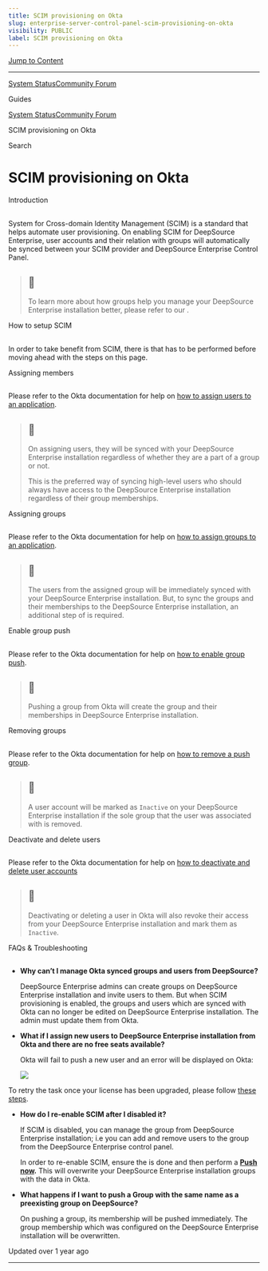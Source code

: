 ```yaml
---
title: SCIM provisioning on Okta
slug: enterprise-server-control-panel-scim-provisioning-on-okta
visibility: PUBLIC
label: SCIM provisioning on Okta
---
```

[Jump to Content](#content)

* * *

[System Status](https://deepsourcestatus.com/)[Community Forum](https://discuss.deepsource.com/)

Guides

[System Status](https://deepsourcestatus.com/)[Community Forum](https://discuss.deepsource.com/)

SCIM provisioning on Okta

Search

SCIM provisioning on Okta
=========================

Introduction

[](#introduction)
---------------------------------

System for Cross-domain Identity Management (SCIM) is a standard that helps automate user provisioning. On enabling SCIM for DeepSource Enterprise, user accounts and their relation with groups will automatically be synced between your SCIM provider and DeepSource Enterprise Control Panel.

> 📘
> --
> 
> To learn more about how groups help you manage your DeepSource Enterprise installation better, please refer to our .

How to setup SCIM

[](#how-to-setup-scim)
-------------------------------------------

In order to take benefit from SCIM, there is that has to be performed before moving ahead with the steps on this page.

Assigning members

[](#assigning-members)
-------------------------------------------

Please refer to the Okta documentation for help on [how to assign users to an application](https://help.okta.com/en/prod/Content/Topics/users-groups-profiles/usgp-assign-apps.htm).

> 📘
> --
> 
> On assigning users, they will be synced with your DeepSource Enterprise installation regardless of whether they are a part of a group or not.
> 
> This is the preferred way of syncing high-level users who should always have access to the DeepSource Enterprise installation regardless of their group memberships.

Assigning groups

[](#assigning-groups)
-----------------------------------------

Please refer to the Okta documentation for help on [how to assign groups to an application](https://help.okta.com/en/prod/Content/Topics/users-groups-profiles/usgp-assign-app-group.htm).

> 📘
> --
> 
> The users from the assigned group will be immediately synced with your DeepSource Enterprise installation. But, to sync the groups and their memberships to the DeepSource Enterprise installation, an additional step of is required.

Enable group push

[](#enable-group-push)
-------------------------------------------

Please refer to the Okta documentation for help on [how to enable group push](https://help.okta.com/en/prod/Content/Topics/users-groups-profiles/usgp-enable-group-push.htm).

> 📘
> --
> 
> Pushing a group from Okta will create the group and their memberships in DeepSource Enterprise installation.

Removing groups

[](#removing-groups)
---------------------------------------

Please refer to the Okta documentation for help on [how to remove a push group](https://help.okta.com/en/prod/Content/Topics/users-groups-profiles/usgp-enable-group-push.htm#:~:text=Optional.%20To%20deactivate,are%20not%20overwritten.).

> 📘
> --
> 
> A user account will be marked as `Inactive` on your DeepSource Enterprise installation if the sole group that the user was associated with is removed.

Deactivate and delete users

[](#deactivate-and-delete-users)
---------------------------------------------------------------

Please refer to the Okta documentation for help on [how to deactivate and delete user accounts](https://help.okta.com/en/prod/Content/Topics/users-groups-profiles/usgp-deactivate-user-account.htm#:~:text=Yes-,Deactivate%20a%20user%20account,-In%20the%20Admin)

> 📘
> --
> 
> Deactivating or deleting a user in Okta will also revoke their access from your DeepSource Enterprise installation and mark them as `Inactive`.

FAQs & Troubleshooting

[](#faqs--troubleshooting)
----------------------------------------------------

*   **Why can’t I manage Okta synced groups and users from DeepSource?**
    
    DeepSource Enterprise admins can create groups on DeepSource Enterprise installation and invite users to them. But when SCIM provisioning is enabled, the groups and users which are synced with Okta can no longer be edited on DeepSource Enterprise installation. The admin must update them from Okta.
    
*   **What if I assign new users to DeepSource Enterprise installation from Okta and there are no free seats available?**
    
    Okta will fail to push a new user and an error will be displayed on Okta:
    
    ![](https://files.readme.io/574183d-small-license-error.png)
    

To retry the task once your license has been upgraded, please follow [these steps](https://support.okta.com/help/s/article/How-to-retry-failed-tasks-for-a-specific-application?language=en_US).

*   **How do I re-enable SCIM after I disabled it?**
    
    If SCIM is disabled, you can manage the group from DeepSource Enterprise installation; i.e you can add and remove users to the group from the DeepSource Enterprise control panel.
    
    In order to re-enable SCIM, ensure the is done and then perform a **[Push now](https://help.okta.com/en/prod/Content/Topics/users-groups-profiles/usgp-enable-group-push.htm#:~:text=Push%20Now%3A%20Select,are%20not%20overwritten.).** This will overwrite your DeepSource Enterprise installation groups with the data in Okta.
    
*   **What happens if I want to push a Group with the same name as a preexisting group on DeepSource?**
    
    On pushing a group, its membership will be pushed immediately. The group membership which was configured on the DeepSource Enterprise installation will be overwritten.
    

Updated over 1 year ago

* * *
